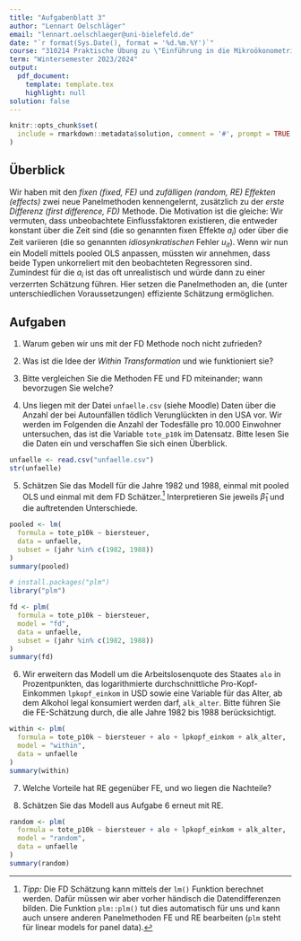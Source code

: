```yaml
---
title: "Aufgabenblatt 3"
author: "Lennart Oelschläger"
email: "lennart.oelschlaeger@uni-bielefeld.de"
date: "`r format(Sys.Date(), format = '%d.%m.%Y')`"
course: "310214 Praktische Übung zu \"Einführung in die Mikroökonometrie\""
term: "Wintersemester 2023/2024"
output: 
  pdf_document:
    template: template.tex
    highlight: null
solution: false
---
```


```r
knitr::opts_chunk$set(
  include = rmarkdown::metadata$solution, comment = '#', prompt = TRUE
)
```

## Überblick

Wir haben mit den *fixen (fixed, FE)* und *zufälligen (random, RE) Effekten (effects)* zwei neue Panelmethoden kennengelernt, zusätzlich zu der *erste Differenz (first difference, FD)* Methode. Die Motivation ist die gleiche: Wir vermuten, dass unbeobachtete Einflussfaktoren existieren, die entweder konstant über die Zeit sind (die so genannten fixen Effekte $a_i$) oder über die Zeit variieren (die so genannten *idiosynkratischen* Fehler $u_{it}$). Wenn wir nun ein Modell mittels pooled OLS anpassen, müssten wir annehmen, dass beide Typen unkorreliert mit den beobachteten Regressoren sind. Zumindest für die $a_i$ ist das oft unrealistisch und würde dann zu einer verzerrten Schätzung führen. Hier setzen die Panelmethoden an, die (unter unterschiedlichen Voraussetzungen) effiziente Schätzung ermöglichen.

## Aufgaben

1. Warum geben wir uns mit der FD Methode noch nicht zufrieden?

\comment{
Damit der FD-Schätzer optimal ist, muss insbesondere die Annahme $\text{Cov}(\Delta u_{i,t}, \Delta u_{i,s}\mid X_i) = 0$ gelten. Das ist eine sehr spezielle Annahme, die oft gar nicht erfüllt ist. Wenn die Annahme verletzt ist, gibt es andere Schätzer, die eine kleinere Varianz besitzen.
}

2. Was ist die Idee der *Within Transformation* und wie funktioniert sie?

\comment{
Wir subtrahieren von den Regressoren $X_{i,t}$ und der abhängigen Variable $y_{i,t}$ jeweils das zeitliche Mittel. Dadurch werden die fixen Effekte $a_i$ eliminiert und wir können die bewährte KQ-Schätzung durchführen. Dieses Verfahren heißt \textit{within transformation}, oder auch \textit{fixed effects estimator}, oder \textit{least-squares dummy variable (LSDV) estimator}.
}

3. Bitte vergleichen Sie die Methoden FE und FD miteinander; wann bevorzugen Sie welche?

\comment{
Bei $T = 2$ sind beide Methoden äquivalent. Auch sind ihre ersten vier Annahmen FD.1 - 4 und FE.1 - 4 jeweils identisch; genau dann, wenn die eine Methode unverzerrt ist, ist also auch die andere Methode unverzerrt. Die anderen Voraussetzungen zeigen aber an, in welcher Situation welche Methode effizienter ist. Wenn der Fehler $u_{i,t}$ unkorreliert über die Zeit ist, ist FD.6 verletzt und FE effizienter. Umgekehrt, wenn $u_{i,t}$ zum Beispiel ein random walk ist, dann ist $\Delta u_{i,t}$ unkorreliert über die Zeit unkorreliert und FD ist der BLUS.
}

4. Uns liegen mit der Datei `unfaelle.csv` (siehe Moodle) Daten über die Anzahl der bei Autounfällen tödlich Verunglückten in den USA vor. Wir werden im Folgenden die Anzahl der Todesfälle pro 10.000 Einwohner untersuchen, das ist die Variable `tote_p10k` im Datensatz. Bitte lesen Sie die Daten ein und verschaffen Sie sich einen Überblick.

```r
unfaelle <- read.csv("unfaelle.csv")
str(unfaelle)
```

\comment{
Es handelt sich um einen \textit{balanzierten} Paneldatensatz, bei dem die Zeitdimension $T$ für jeden Merkmalsträger (hier die Staaten) gleich groß ist.
}

5. Schätzen Sie das Modell
\begin{align}
\label{mod}
\texttt{tote\_p10k} = \beta_0 + \beta_1 \texttt{biersteuer} + u
\end{align}
für die Jahre 1982 und 1988, einmal mit pooled OLS und einmal mit dem FD Schätzer.^[*Tipp:* Die FD Schätzung kann mittels der `lm()` Funktion berechnet werden. Dafür müssen wir aber vorher händisch die Datendifferenzen bilden. Die Funktion `plm::plm()` tut dies automatisch für uns und kann auch unsere anderen Panelmethoden FE und RE bearbeiten (`plm` steht für linear models for panel data).] Interpretieren Sie jeweils $\hat\beta_1$ und die auftretenden Unterschiede.

```r
pooled <- lm(
  formula = tote_p10k ~ biersteuer,
  data = unfaelle,
  subset = (jahr %in% c(1982, 1988))
)
summary(pooled)

# install.packages("plm")
library("plm")

fd <- plm(
  formula = tote_p10k ~ biersteuer,
  model = "fd",
  data = unfaelle,
  subset = (jahr %in% c(1982, 1988))
)
summary(fd)
```

\comment{
Der geschätzte Parameter $\hat\beta_1$ erklärt, wie sich die durchschnittliche Anzahl Verkehrstoter ändert, wenn die Biersteuer um 1 USD erhöht wird. Überraschenderweise ist der Schätzwert im gepoolten Modell positiv. Über die Bildung der Differenzen haben wir den Effekt der unbeobachteten Heterogenität (zum Beispiel soziale Akzeptanz von Fahren unter Alkohol) kontrolliert. Damit verschwindet die Verzerrung des KQ-Schätzers, die auf die Nichtberücksichtigung dieses Effekts zurückgeht. Im FD Modell ist $\hat\beta_1$ (wie erwartet) negativ.
}

6. Wir erweitern das Modell \eqref{mod} um die Arbeitslosenquote des Staates `alo` in Prozentpunkten, das logarithmierte durchschnittliche Pro-Kopf-Einkommen `lpkopf_einkom` in USD sowie eine Variable für das Alter, ab dem Alkohol legal konsumiert werden darf, `alk_alter`. Bitte führen Sie die FE-Schätzung durch, die alle Jahre 1982 bis 1988 berücksichtigt.

```r
within <- plm(
  formula = tote_p10k ~ biersteuer + alo + lpkopf_einkom + alk_alter,
  model = "within",
  data = unfaelle
)
summary(within)
```

7. Welche Vorteile hat RE gegenüber FE, und wo liegen die Nachteile?

\comment{
Der RE Schätzer erlaubt Regressoren, die konstant über die Zeit sind. Das war bei FD und FE nicht möglich. Für die RE Schätzung ist die zentrale Annahme, dass $\text{Cov}(X_{i,t}, a_i) = 0$ gilt; nur in diesem Fall führt die Methode zu einer unverzerrten Schätzung. Wenn diese Annahme nicht erfüllt ist (und das ist kein unwahrscheinlicher Fall), dann sollte auf FD oder FE zurückgegriffen werden. Zentral bei der RE Methode ist die Schätzung der Konstanten $$\theta = 1 - \frac{\sigma_u}{\sqrt{\sigma_u^2 + T \sigma_a^2}} \in [0,1],$$ wobei $\sigma_u$ die Standardabweichung des Fehlers, $\sigma_a$ die Standardabweichung des fixen Effekts und $T$ die Paneldimension bezeichnet. Wie genau $\theta$ geschätzt werden kann, wird in der Vorlesung beschrieben. In einem nächsten Schritt wird (wie bei der FE Methode) von den Daten das zeitliche Mittel subtrahiert, welches (und das ist der entscheidende Unterschied) vorher mit $\theta$ gewichtet wird. Dann sind die Fehler unkorreliert und es kann OLS verwendet werden. Es gibt zwei Spezialfälle:
\begin{itemize}
  \item Wenn $\theta \approx 0$, dann entspricht RE dem pooled OLS. Das ist zum Beispiel der Fall, wenn $\sigma_u$ viel größer als $\sigma_a$ ist.
  \item Wenn $\theta \approx 1$, dann entspricht RE dem FE. Das ist zum Beispiel der Fall, wenn $\sigma_a$ viel größer als $\sigma_u$ ist oder wenn $T \to \infty$.
\end{itemize}
In der Vorlesung wird ein Testverfahren beschrieben, mit dem man zwischen fixen, zufälligen und nicht-existenten unbeobachteten Effekten unterscheiden kann (siehe dazu auch die Funktion \texttt{plm::plmtest()}).
}

8. Schätzen Sie das Modell aus Aufgabe 6 erneut mit RE.

```r
random <- plm(
  formula = tote_p10k ~ biersteuer + alo + lpkopf_einkom + alk_alter,
  model = "random",
  data = unfaelle
)
summary(random)
```

